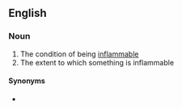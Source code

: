 ==English==

===Noun===
{{en-noun|~}}

# The condition of being [[inflammable]]
# The extent to which something is inflammable

====Synonyms====
* {{l|en|flammability}}